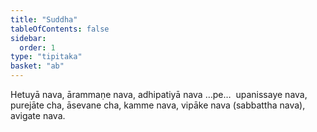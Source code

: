```yaml
---
title: "Suddha"
tableOfContents: false
sidebar:
  order: 1
type: "tipitaka"
basket: "ab"
---
```



<DynamicBreadcrumb />

<Division number="105">

<Paragraph number="4294">
Hetuyā nava, ārammaṇe nava, adhipatiyā nava …pe…  upanissaye nava, purejāte cha, āsevane cha, kamme nava, vipāke nava (sabbattha nava), avigate nava.
</Paragraph>
</Division>